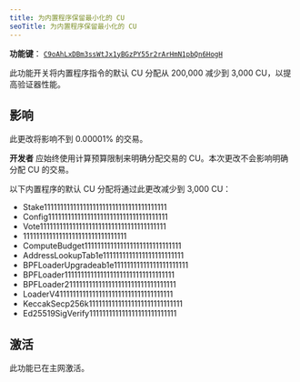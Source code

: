 ```yaml
---
title: 为内置程序保留最小化的 CU
seoTitle: 为内置程序保留最小化的 CU
---
```


**功能键**：
[`C9oAhLxDBm3ssWtJx1yBGzPY55r2rArHmN1pbQn6HogH`](https://explorer.solana.com/address/C9oAhLxDBm3ssWtJx1yBGzPY55r2rArHmN1pbQn6HogH)

此功能开关将内置程序指令的默认 CU 分配从 200,000 减少到 3,000
CU，以提高验证器性能。

## 影响

此更改将影响不到 0.00001% 的交易。

**开发者**
应始终使用计算预算限制来明确分配交易的 CU。本次更改不会影响明确分配 CU 的交易。

以下内置程序的默认 CU 分配将通过此更改减少到 3,000 CU：

- Stake11111111111111111111111111111111111111
- Config1111111111111111111111111111111111111
- Vote111111111111111111111111111111111111111
- 11111111111111111111111111111111
- ComputeBudget111111111111111111111111111111
- AddressLookupTab1e1111111111111111111111111
- BPFLoaderUpgradeab1e11111111111111111111111
- BPFLoader1111111111111111111111111111111111
- BPFLoader2111111111111111111111111111111111
- LoaderV411111111111111111111111111111111111
- KeccakSecp256k11111111111111111111111111111
- Ed25519SigVerify111111111111111111111111111

## 激活

此功能已在主网激活。
